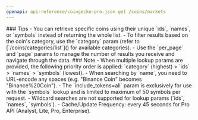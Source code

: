 ```yaml
---
openapi: api-reference/coingecko-pro.json get /coins/markets
---
```


<Tip>
### Tips
- You can retrieve specific coins using their unique `ids`, `names`, or `symbols` instead of returning the whole list.
- To filter results based on the coin's category, use the `category` param (refer to [`/coins/categories/list`](<https://docs.coingecko.com/reference/coins-categories-list>) for available categories).
- Use the `per_page` and `page` params to manage the number of results you receive and navigate through the data.
</Tip>

<Note>
### Note
- When multiple lookup params are provided, the following priority order is applied: `category` (highest) > `ids` > `names` > `symbols` (lowest).
- When searching by `name`, you need to URL-encode any spaces (e.g. "Binance Coin" becomes "Binance%20Coin").
- The `include_tokens=all` param is exclusively for use with the `symbols` lookup and is limited to maximum of 50 symbols per request.
- Wildcard searches are not supported for lookup params (`ids`, `names`, `symbols`).
- Cache/Update Frequency: every 45 seconds for Pro API (Analyst, Lite, Pro, Enterprise).
</Note>